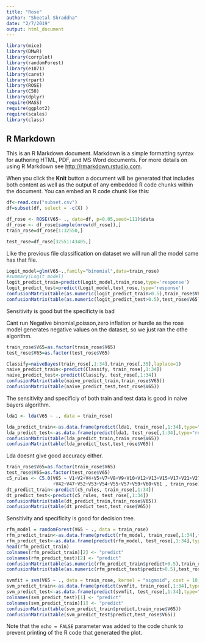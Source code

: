 ```yaml
---
title: "Rose"
author: "Sheetal Shraddha"
date: "2/7/2019"
output: html_document
---
```


```r
library(mice)
library(DMwR)
library(corrplot)
library(randomForest)
library(e1071)
library(caret)
library(rpart)
library(ROSE)
library(C50)
library(dplyr)
require(MASS)
require(ggplot2)
require(scales)
library(class)
```

## R Markdown

This is an R Markdown document. Markdown is a simple formatting syntax for authoring HTML, PDF, and MS Word documents. For more details on using R Markdown see <http://rmarkdown.rstudio.com>.

When you click the **Knit** button a document will be generated that includes both content as well as the output of any embedded R code chunks within the document. You can embed an R code chunk like this:

```r
df<-read.csv("subset.csv")
df=subset(df, select = -c(X) )

df_rose <- ROSE(V65~ ., data=df, p=0.05,seed=111)$data
df_rose <- df_rose[sample(nrow(df_rose)),]
train_rose=df_rose[1:32550,]

test_rose=df_rose[32551:43405,]
```

LIke the previous file classification on dataset we will run all the model same has that file.
```r
Logit_model=glm(V65~.,family="binomial",data=train_rose)
#summary(Logit_model)
logit_predict_train=predict(Logit_model,train_rose,type='response')
logit_predict_test=predict(Logit_model,test_rose,type='response')
confusionMatrix(table(as.numeric(logit_predict_train>0.5),train_rose$V65))
confusionMatrix(table(as.numeric(logit_predict_test>0.5),test_rose$V65))
```
Sensitivity is good but the specificty is bad

Cant run Negative binomial,poisson,zero inflation or hurdle as the rose model generates negative values on the dataset, so we just ran the othe algorithm.
```r
train_rose$V65=as.factor(train_rose$V65)
test_rose$V65=as.factor(test_rose$V65)

Classify=naiveBayes(train_rose[,1:34],train_rose[,35],laplace=1)
naive_predict_train<-predict(Classify, train_rose[,1:34])
naive_predict_test<-predict(Classify, test_rose[,1:34])
confusionMatrix(table(naive_predict_train,train_rose$V65))
confusionMatrix(table(naive_predict_test,test_rose$V65))
```
The sensitivity and specificiy of both train and test data is good in naive bayers algorithm.
```r
lda1 <- lda(V65 ~ ., data = train_rose)

lda_predict_train<-as.data.frame(predict(lda1, train_rose[,1:34],type="response"))$class
lda_predict_test<-as.data.frame(predict(lda1, test_rose[,1:34],type="response"))$class
confusionMatrix(table(lda_predict_train,train_rose$V65))
confusionMatrix(table(lda_predict_test,test_rose$V65))
```
Lda doesnt give good accuracy either.
```r
train_rose$V65=as.factor(train_rose$V65)
test_rose$V65=as.factor(test_rose$V65)
c5_rules <- C5.0(V65 ~ V1+V2+V4+V5+V7+V8+V9+V10+V12+V13+V15+V17+V21+V27+V28+V29+V30+V32+V33+V37+V39+V40+V41
                 +V42+V47+V52+V53+V54+V55+V57+V59+V60+V61 , train_rose)
dt_predict_train<-predict(c5_rules, train_rose[,1:34])
dt_predict_test<-predict(c5_rules, test_rose[,1:34])
confusionMatrix(table(dt_predict_train,train_rose$V65))
confusionMatrix(table(dt_predict_test,test_rose$V65))
```
Sensitivity and specificity is good for decision tree.

```r
rfm_model = randomForest(V65 ~ ., data = train_rose)
rfm_predict_train<-as.data.frame(predict(rfm_model, train_rose[,1:34],type="prob"))
rfm_predict_test<-as.data.frame(predict(rfm_model, test_rose[,1:34],type="prob"))
head(rfm_predict_train)
colnames(rfm_predict_train)[2] <- "predict"
colnames(rfm_predict_test)[2] <- "predict"
confusionMatrix(table(as.numeric(rfm_predict_train$predict>0.5),train_rose$V65))
confusionMatrix(table(as.numeric(rfm_predict_test$predict>0.5),test_rose$V65))
```

```r
svmfit = svm(V65 ~ ., data = train_rose, kernel = "sigmoid", cost = 10, scale = FALSE)
svm_predict_train<-as.data.frame(predict(svmfit, train_rose[,1:34],type="prob"))
svm_predict_test<-as.data.frame(predict(svmfit, test_rose[,1:34],type="prob"))
colnames(svm_predict_test)[1] <- "predict"
colnames(svm_predict_train)[1] <- "predict"
confusionMatrix(table(svm_predict_train$predict,train_rose$V65))
confusionMatrix(table(svm_predict_test$predict,test_rose$V65))
```

Note that the `echo = FALSE` parameter was added to the code chunk to prevent printing of the R code that generated the plot.
